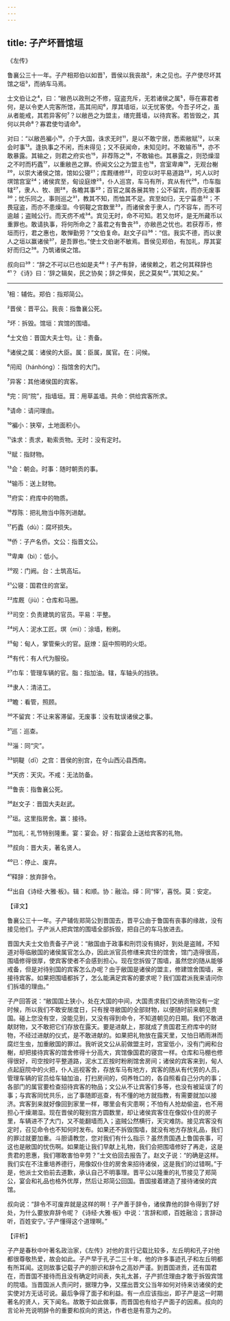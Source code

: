 ```yaml
---
---
---
```

title: 子产坏晋馆垣
---




《左传》

鲁襄公三十一年。子产相郑伯以如晋¹，晋侯以我丧故²，未之见也。子产使尽坏其馆之垣³，而纳车马焉。

士文伯让之⁴，曰：“敝邑以政刑之不修，寇盗充斥，无若诸侯之属⁵，辱在寡君者何，是以令吏人完客所馆，高其闬闳⁶，厚其墙垣，以无忧客使。今吾子坏之，虽从者能戒，其若异客何⁷？以敝邑之为盟主，缮完葺墙，以待宾客。若皆毁之，其何以共命⁸？寡君使匄请命⁹。

对曰：“以敝邑褊小¹⁰，介于大国，诛求无时¹¹，是以不敢宁居，悉索敝赋¹²，以来会时事¹³。逢执事之不闲，而未得见；又不获闻命，未知见时。不敢输币¹⁴，亦不敢暴露。其输之，则君之府实也¹⁵，非荐陈之¹⁶，不敢输也。其暴露之，则恐燥湿之不时而朽蠹¹⁷，以重敝邑之罪。侨闻文公之为盟主也¹⁸，宫室卑庳¹⁹，无观台榭²⁰，以崇大诸侯之馆，馆如公寝²¹；库厩缮修²²，司空以时平易道路²³，圬人以时塓馆宫室²⁴；诸侯宾至，甸设庭燎²⁵，仆人巡宫，车马有所，宾从有代²⁶，巾车脂辖²⁷，隶人、牧、圉²⁸，各瞻其事²⁹；百官之属各展其物；公不留宾，而亦无废事³⁰；忧乐同之，事则巡之³¹，教其不知，而恤其不足。宾至如归，无宁菑患³²；不畏寇盗，而亦不患燥湿。今铜鞮之宫数里³³，而诸侯舍于隶人，门不容车，而不可逾越；盗贼公行。而天疠不戒³⁴。宾见无时，命不可知。若又勿坏，是无所藏币以重罪也。敢请执事，将何所命之？虽君之有鲁丧³⁵，亦敝邑之忧也。若获荐币，修垣而行，君之惠也，敢惮勤劳？”文伯复命。赵文子曰³⁶：“信。我实不德，而以隶人之垣以赢诸侯³⁷，是吾罪也。”使士文伯谢不敏焉。晋侯见郑伯，有加礼，厚其宴好而归之³⁸。乃筑诸侯之馆。

叔向曰³⁹：“辞之不可以已也如是夫⁴⁰！子产有辞，诸侯赖之，若之何其释辞也⁴¹？《诗》曰：‘辞之辑矣，民之协矣；辞之怿矣，民之莫矣⁴²。’其知之矣。”



***



¹相：辅佐。郑伯：指郑简公。

²晋侯：晋平公。我丧：指鲁襄公死。

³坏：拆毁。馆垣：宾馆的围墙。

⁴士文伯：晋国大夫士匄。让：责备。

⁵诸侯之属：诸侯的大臣。属：臣属，属官。在：问候。

⁶闬闳（hánhóng）：指馆舍的大门。

⁷异客：其他诸侯国的宾客。

⁸完：同“院”，指墙垣。茸：用草盖墙。共命：供给宾客所求。

⁹请命：请问理由。

¹⁰褊小：狭窄，土地面积小。

¹¹诛求：责求，勒索贡物。无时：没有定时。

¹²赋：指财物。

¹³会：朝会。时事：随时朝贡的事。

¹⁴输币：送上财物。

¹⁵府实：府库中的物质。

¹⁶荐陈：把礼物当中陈列进献。

¹⁷朽蠹（dù）：腐坏损失。

¹⁸侨：子产名侨。文公：指晋文公。

¹⁹卑庳（bì）：低小。

²⁰观：门阙。台：土筑高坛。

²¹公寝：国君住的宫室。

²²库厩（jiù）：仓库和马圈。

²³司空：负责建筑的官员。平易：平整。

²⁴圬人：泥水工匠。塓（mì）：涂墙，粉刷。

²⁵甸：甸人，掌管柴火的官。庭燎：庭中照明的火炬。

²⁶有代：有人代为服役。

²⁷巾车：管理车辆的官。脂：指加油。辖，车轴头的挡铁。

²⁸隶人：清洁工。

²⁹瞻：看管，照顾。

³⁰不留宾：不让来客滞留。无废事：没有耽误诸侯之事。

³¹巡：巡查。

³²淄：同“灾”。

³³铜鞮（dī）之宫：晋侯的别宫，在今山西沁县西南。

³⁴天疠：天灾。不戒：无法防备。

³⁵鲁丧：指鲁襄公死。

³⁶赵文子：晋国大夫赵武。

³⁷垣。这里指房舍。赢：接待。

³⁸加礼：礼节特别隆重。宴：宴会。好：指宴会上送给宾客的礼物。

³⁹叔向：晋大夫，著名贤人。

⁴⁰已：停止、废弃。

⁴¹释辞：放弃辞令。

⁴²出自《诗经·大雅·板》。辑：和顺。协：融洽。绎：同“怿’，喜悦。莫：安定。

【译文】

鲁襄公三十一年。子产辅佐郑简公到晋国去，晋平公由于鲁国有丧事的缘故，没有接见他们。子产派人把宾馆的围墙全部拆毁，把自己的车马放进去。

晋国大夫士文伯责备子产说：“敝国由于政事和刑罚没有搞好，到处是盗贼，不知道对辱临敝国的诸侯属官怎么办，因此派官员修缮来宾住的馆舍，馆门造得很高，围墙修得很厚，使宾客使者不会感到担心。现在您拆毁了围墙，虽然您的随从能够戒备，但是对待别国的宾客怎么办呢？由于敝国是诸侯的盟主，修建馆舍围墙，来接待宾客。如果把围墙都拆了，怎么能满足宾客的要求呢？我们国君派我来请问你们拆墙的理由。”

子产回答说：“敝国国土狭小，处在大国的中间，大国责求我们交纳贡物没有一定时候，所以我们不敢安居度日，只有搜寻敝国的全部财物，以便随时前来朝见贵国。碰上您没有空，没能见到，又没有得到命令，不知道朝见的日期。我们不敢进献财物，又不敢把它们存放在露天。要是进献上，那就成了贵国君王府库中的财物，不经过进献的仪式，是不敢进献的。如果把礼物放在露天里，又怕日晒雨淋而腐烂生虫，加重敝国的罪过。我听说文公从前做盟主时，宫室低小，没有门阙和台榭，却把接待宾客的馆舍修得十分高大，宾馆像国君的寝宫一样。仓库和马棚也修得很好，司空按时平整道路，泥水工匠按时粉刷馆舍房间；诸侯的宾客来到，甸人点起庭院中的火把，仆人巡视客舍，存放车马有地方，宾客的随从有代劳的人员，管理车辆的官员给车轴加油，打扫房间的，伺养牲口的，各自照看自己分内的事；各部门的属官要检查招待宾客的物品；文公从不让宾客们多等，也没有被延误了的事；与宾客同忧共乐，出了事随即巡查，有不懂的地方就指教，有需要就加以接济。宾客到来就好像回到家里一样，哪里会有灾患啊；不怕有人抢劫偷盗，也不用担心干燥潮湿。现在晋侯的鞮别宫方圆数里，却让诸侯宾客住在像奴仆住的房子里，车辆进不了大门，又不能翻墙而入；盗贼公然横行，天灾难防。接见宾客没有定时，召见命令也不知何时发布。如果还不拆毁围墙，就没有地方存放礼品，我们的罪过就要加重。斗胆请教您，您对我们有什么指示？虽然贵国遇上鲁国丧事，可这也是敝国的忧伤啊。如果能让我们早献上礼物，我们会把围墙修好了再走，这是贵君的恩惠，我们哪敢害怕辛劳？”士文伯回去报告了。赵文子说：“的确是这样。我们实在不注重培养德行，用像奴仆住的房舍来招待诸侯，这是我们的过错啊。”于是，他派士文伯前去道歉，承认自己不明事理。晋平公以隆重的礼节接见了郑简公，宴会和礼品也格外优厚，然后让郑简公回国。晋国接着建造了接待诸侯的宾馆。

叔向说：“辞令不可废弃就是这样的啊！子产善于辞令，诸侯靠他的辞令得到了好处，为什么要放弃辞令呢？《诗经·大雅·板》中说：‘言辞和顺，百姓融洽；言辞动听，百姓安宁。’子产懂得这个道理啊。”

【评析】

子产是春秋中叶著名政治家，《左传》对他的言行记载比较多，左丘明和孔子对他都很尊敬热爱，故会如此。子产早于孔子二三十年，他的许多事迹孔子和左丘明都有所耳闻。这则故事记载子产的胆识和辞令之高妙严谨。到晋国进贡，还有国君在，而晋国不接待而且没有确定时间表，失礼太甚，子产抓住理由才敢于拆毁宾馆的院墙。当晋国派人责问时，据理力争，又摆出晋文公当年如何对待来访诸侯的史实使对方无话可说。最后争得了面子和利益。有一点应该指出，即子产是这一时期著名的贤人，天下闻名。故敢于如此做事，而晋国也有给子产面子的因素。叔向的言论补充说明辞令的重要和叔向的贤达，作者也是有意为之的。